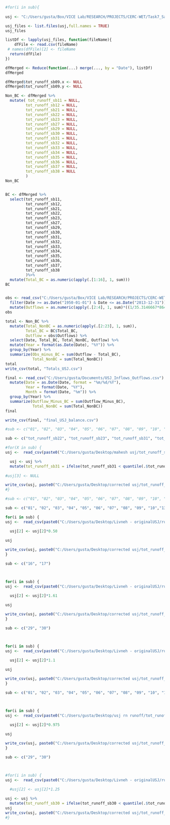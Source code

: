 

```{r}

#for(i in sub){
  
usj <- "C:/Users/gusta/Box/VICE Lab/RESEARCH/PROJECTS/CERC-WET/Task7_San_Joaquin_Model/pywr_models/data/Upper San Joaquin River/hydrology/historical/Livneh/runoff/"

usj_files <- list.files(usj,full.names = TRUE)
usj_files

listDf <- lapply(usj_files, function(fileName){
    dfFile <- read.csv(fileName)
 # names(dfFile)[2] <- fileName
  return(dfFile)
})

dfMerged <- Reduce(function(...) merge(..., by = "Date"), listDf)
dfMerged
```


```{r}
dfMerged$tot_runoff_sb09.x <- NULL
dfMerged$tot_runoff_sb09.y <- NULL

Non_BC <- dfMerged %>%
  mutate( tot_runoff_sb11 = NULL,
         tot_runoff_sb12 = NULL,
         tot_runoff_sb21 = NULL,
         tot_runoff_sb22 = NULL,
         tot_runoff_sb23 = NULL,
         tot_runoff_sb27 = NULL,
         tot_runoff_sb29 = NULL,
         tot_runoff_sb30 = NULL,
         tot_runoff_sb31 = NULL,
         tot_runoff_sb32 = NULL,
         tot_runoff_sb33 = NULL,
         tot_runoff_sb34 = NULL,
         tot_runoff_sb35 = NULL,
         tot_runoff_sb36 = NULL,
         tot_runoff_sb37 = NULL,
         tot_runoff_sb38 = NULL
         )
Non_BC


BC <- dfMerged %>%
  select(tot_runoff_sb11,
         tot_runoff_sb12,
         tot_runoff_sb21,
         tot_runoff_sb22,
         tot_runoff_sb23,
         tot_runoff_sb27,
         tot_runoff_sb29,
         tot_runoff_sb30,
         tot_runoff_sb31,
         tot_runoff_sb32,
         tot_runoff_sb33,
         tot_runoff_sb34,
         tot_runoff_sb35,
         tot_runoff_sb36,
         tot_runoff_sb37,
         tot_runoff_sb38
         )%>%
  mutate(Total_BC = as.numeric(apply(.[1:16], 1, sum)))
BC


obs <- read_csv("C:/Users/gusta/Box/VICE Lab/RESEARCH/PROJECTS/CERC-WET/Task7_San_Joaquin_Model/pywr_models/data/Upper San Joaquin River/gauges/streamflow_cfs.csv")[c(1,48,49,50)]%>%
  filter(Date >= as.Date("1950-01-01") & Date <= as.Date("2013-12-31"))%>%
  mutate(Outflows = as.numeric(apply(.[2:4], 1, sum)*((1/35.3146667*86400)/1000000)))
obs

total <- Non_BC %>%
  mutate(Total_NonBC = as.numeric(apply(.[2:23], 1, sum)),
         Total_BC = BC$Total_BC,
         Outflow = obs$Outflows) %>%
  select(Date, Total_BC, Total_NonBC, Outflow) %>%
  mutate(Year = format(as.Date(Date), "%Y")) %>%
  group_by(Year) %>%
  summarize(Obs_minus_BC = sum(Outflow - Total_BC),
            Total_NonBC = sum(Total_NonBC))
total
write_csv(total, "Totals_USJ.csv")
```

```{r}
final <- read_csv("C:/Users/gusta/Documents/USJ_Inflows_Outflows.csv") %>%
  mutate(Date = as.Date(Date, format = "%m/%d/%Y"),
         Year = format(Date, "%Y"),
         Month = format(Date, "%m")) %>%
  group_by(Year) %>%
  summarize(Outflow_Minus_BC = sum(Outflow_Minus_BC),
            Total_NonBC = sum(Total_NonBC))
final

write_csv(final, "final_USJ_balance.csv")
```

```{r}
#sub <- c("01", "02", "03", "04", "05", "06", "07", "08", "09", "10", "13", "14", "15", "16", "17", "18", "19", "20", "24", "25", "26", "28")

sub <- c("tot_runoff_sb22", "tot_runoff_sb23", "tot_runoff_sb31", "tot_runoff_sb31")

#for(X in sub) {
usj <-  read_csv(paste0("C:/Users/gusta/Desktop/mahesh usj/tot_runoff_sb31_mcm.csv", sep=""))

  usj <- usj %>%
  mutate(tot_runoff_sb31 = ifelse(tot_runoff_sb31 < quantile(.$tot_runoff_sb31, probs = 0.99), tot_runoff_sb31*1.10, tot_runoff_sb31))
    
#usj[3] <- NULL

write_csv(usj, paste0("C:/Users/gusta/Desktop/corrected usj/tot_runoff_sb31_mcm.csv"))
#}
```

```{r}
#sub <- c("01", "02", "03", "04", "05", "06", "07", "08", "09", "10", "13", "14", "15", "16", "17", "18", "19", "20", "24", "25", "26", "28")

sub <- c("01", "02", "03", "04", "05", "06", "07", "08", "09", "10","13", "14", "15", "16", "17", "18", "19", "20")

for(i in sub) {
usj <-  read_csv(paste0("C:/Users/gusta/Desktop/Livneh - originalUSJ/runoff/tot_runoff_sb",i,"_mcm.csv", sep=""))

  usj[2] <- usj[2]*0.50
    
usj

write_csv(usj, paste0("C:/Users/gusta/Desktop/corrected usj/tot_runoff_sb",i,"_mcm.csv"))
}
```

```{r}
sub <- c("16", "17")



for(i in sub) {
usj <-  read_csv(paste0("C:/Users/gusta/Desktop/Livneh - originalUSJ/runoff/tot_runoff_sb",i,"_mcm.csv", sep=""))

  usj[2] <- usj[2]*1.61
    
usj

write_csv(usj, paste0("C:/Users/gusta/Desktop/corrected usj/tot_runoff_sb",i,"_mcm.csv"))
}
```

```{r}
sub <- c("29", "30")



for(i in sub) {
usj <-  read_csv(paste0("C:/Users/gusta/Desktop/Livneh - originalUSJ/runoff/tot_runoff_sb",i,"_mcm.csv", sep=""))

  usj[2] <- usj[2]*1.1
    
usj

write_csv(usj, paste0("C:/Users/gusta/Desktop/corrected usj/tot_runoff_sb",i,"_mcm.csv"))
}
```

```{r}
sub <- c("01", "02", "03", "04", "05", "06", "07", "08", "09", "10", "11", "12", "13", "14", "15", "16", "17", "18", "19", "20", "21", "22", "23", "24", "25", "27", "26", "28", "29", "30", "31", "32", "33", "34", "35", "36", "37", "38")



for(i in sub) {
usj <-  read_csv(paste0("C:/Users/gusta/Desktop/usj rn runoff/tot_runoff_sb",i,"_mcm.csv", sep=""))

  usj[2] <- usj[2]*0.975
    
usj

write_csv(usj, paste0("C:/Users/gusta/Desktop/corrected usj/tot_runoff_sb",i,"_mcm.csv"))
}
```

```{r}
sub <- c("29", "30")



#for(i in sub) {
usj <-  read_csv(paste0("C:/Users/gusta/Desktop/Livneh - originalUSJ/runoff/tot_runoff_sb30_mcm.csv", sep=""))

  #usj[2] <- usj[2]*1.25
    
usj <- usj %>%
  mutate(tot_runoff_sb30 = ifelse(tot_runoff_sb30 < quantile(.$tot_runoff_sb30, probs = 0.99), tot_runoff_sb30*1.5, tot_runoff_sb30))
usj
write_csv(usj, paste0("C:/Users/gusta/Desktop/corrected usj/tot_runoff_sb30_mcm.csv"))
#}
```